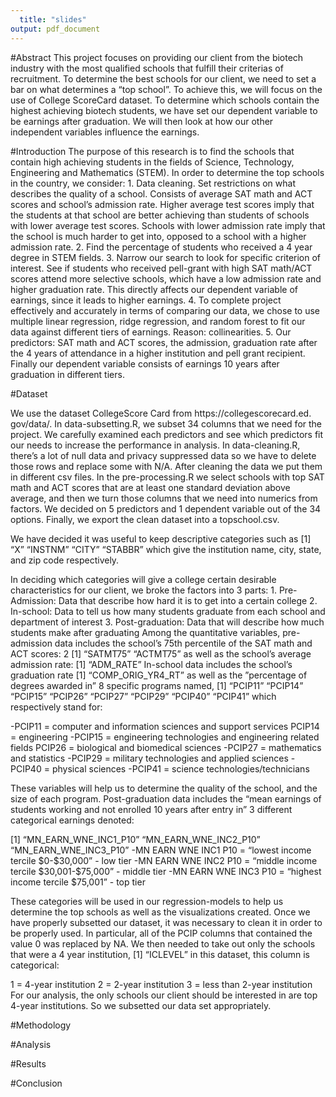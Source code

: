 ```yaml
---
  title: "slides"
output: pdf_document
---
```

#Abstract
This project focuses on providing our client from the biotech industry with the most qualified schools that fulfill their criterias of recruitment. To determine the best schools for our client, we need to set a bar on what determines a "top school". To achieve this, we will focus on the use of College ScoreCard dataset. To determine which schools contain the highest achieving biotech students, we have set our dependent variable to be earnings after graduation. We will then look at how our other independent variables influence the earnings.

#Introduction
The purpose of this research is to find the schools that contain high achieving students in the fields of Science, Technology, Engineering and Mathematics (STEM). In order to determine the top schools in the country, we consider:
  1. Data cleaning. Set restrictions on what describes the quality of a school. Consists of average SAT math and ACT scores and school’s admission rate. Higher average test scores imply that the students at that school are better achieving than students of schools with lower average test scores. Schools with lower admission rate imply that the school is much harder to get into, opposed to a school with a higher admission rate.
  2. Find the percentage of students who received a 4 year degree in STEM fields. 
  3. Narrow our search to look for specific criterion of interest. See if students who received pell-grant with high SAT math/ACT scores attend more selective schools, which have a low admission rate and higher graduation rate. This directly affects our dependent variable of earnings, since it leads to higher earnings. 
  4. To complete project effectively and accurately in terms of comparing our data, we chose to use multiple linear regression, ridge regression, and random forest to fit our data against different tiers of earnings. Reason: collinearities. 
  5. Our predictors: SAT math and ACT scores, the admission, graduation rate after the 4 years of attendance in a higher institution and pell grant recipient. Finally our dependent variable consists of earnings 10 years after graduation in different tiers.


#Dataset

We use the dataset CollegeScore Card from https://collegescorecard.ed. gov/data/. In data-subsetting.R, we subset 34 columns that we need for the project. We carefully examined each predictors and see which predictors fit our needs to increase the performance in analysis. In data-cleaning.R, there’s a lot of null data and privacy suppressed data so we have to delete those rows and replace some with N/A. After cleaning the data we put them in different csv files. In the pre-processing.R we select schools with top SAT math and ACT scores that are at least one standard deviation above average, and then we turn those columns that we need into numerics from factors. We decided on 5 predictors and 1 dependent variable out of the 34 options. Finally, we export the clean dataset into a topschool.csv.
 
 
We have decided it was useful to keep descriptive categories such as
[1] "X"      "INSTNM" "CITY"   "STABBR"
which give the institution name, city, state, and zip code respectively.

In deciding which categories will give a college certain desirable characteristics for our client, we broke the factors into 3 parts:
1. Pre-Admission: Data that describe how hard it is to get into a certain college
2. In-school: Data to tell us how many students graduate from each school and department of interest
3. Post-graduation: Data that will describe how much students make after graduating
Among the quantitative variables, pre-admission data includes the school’s 75th percentile of the SAT math and ACT scores:
2
[1] "SATMT75" "ACTMT75"
as well as the school’s average admission rate:
[1] "ADM_RATE"
In-school data includes the school’s graduation rate
[1] "COMP_ORIG_YR4_RT"
as well as the ”percentage of degrees awarded in” 8 specific programs named,
[1] "PCIP11" "PCIP14" "PCIP15" "PCIP26" "PCIP27" "PCIP29" "PCIP40" "PCIP41"
which respectively stand for:

-PCIP11 = computer and information sciences and support services PCIP14 = engineering
-PCIP15 = engineering technologies and engineering related fields PCIP26 = biological and biomedical sciences
-PCIP27 = mathematics and statistics
-PCIP29 = military technologies and applied sciences -PCIP40 = physical sciences
-PCIP41 = science technologies/technicians

These variables will help us to determine the quality of the school, and the size of each program. Post-graduation data includes the “mean earnings of students working and not enrolled 10 years after entry in” 3 different categorical earnings denoted:

[1] "MN_EARN_WNE_INC1_P10" "MN_EARN_WNE_INC2_P10" "MN_EARN_WNE_INC3_P10"
-MN EARN WNE INC1 P10 = “lowest income tercile $0-$30,000” - low tier 
-MN EARN WNE INC2 P10 = “middle income tercile $30,001-$75,000” - middle tier
-MN EARN WNE INC3 P10 = “highest income tercile $75,001 ” - top tier

These categories will be used in our regression-models to help us determine the top schools as well as the visualizations created.
Once we have properly subsetted our dataset, it was necessary to clean it in order to be properly used. In particular, all of the PCIP columns that contained the value 0 was replaced by NA. We then needed to take out only the schools that were a 4 year institution,
[1] "ICLEVEL"
in this dataset, this column is categorical:
            
1 = 4-year institution
2 = 2-year institution
3 = less than 2-year institution
For our analysis, the only schools our client should be interested in are top 4-year institutions. So we subsetted our data set appropriately.

#Methodology

#Analysis

#Results

#Conclusion 